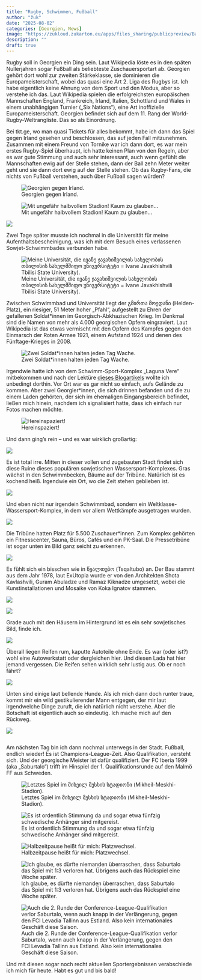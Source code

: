 ```yaml
---
title: "Rugby, Schwimmen, Fußball"
author: "žuk"
date: "2025-08-02"
categories: [Georgien, News]
image: "https://zukloud.zukarton.eu/apps/files_sharing/publicpreview/BaCGYK3EJ5T9W5F?file=/&fileId=134264&x=1920&y=1080&a=true&etag=8ba2431c7a9cc9768dc0e02e04b7bca7"
description: ""
draft: true
---
```


Rugby soll in Georgien ein Ding sein. Laut Wikipedia löste es in den späten Nullerjahren sogar Fußball als beliebteste Zuschauersportart ab. Georgien gehört dort wohl zur zweiten Stärkeklasse, sie dominieren die Europameisterschaft, wobei das quasi eine Art 2. Liga des Rugbys ist. Ich habe eigentlich keine Ahnung von dem Sport und den Modus, aber so verstehe ich das. Laut Wikipedia spielen die erfolgreichsten europäischen Mannschaften England, Frankreich, Irland, Italien, Schottland und Wales in einem unabhängigen Turnier („Six Nations“), eine Art inoffizielle Europameisterschaft. Georgien befindet sich auf dem 11. Rang der World-Rugby-Weltrangliste. Das so als Einordnung.

Bei tkt.ge, wo man quasi Tickets für alles bekommt, habe ich dann das Spiel gegen Irland gesehen und beschlossen, das auf jeden Fall mitzunehmen. Zusammen mit einem Freund von Tornike war ich dann dort, es war mein erstes Rugby-Spiel überhaupt, ich hatte keinen Plan von den Regeln, aber es war gute Stimmung und auch sehr interessant, auch wenn gefühlt die Mannschaften ewig auf der Stelle stehen, dann der Ball zehn Meter weiter geht und sie dann dort ewig auf der Stelle stehen. Ob das Rugby-Fans, die nichts von Fußball verstehen, auch über Fußball sagen würden?

![Georgien gegen Irland.](https://zukloud.zukarton.eu/apps/files_sharing/publicpreview/RJjDXddqEiiWSMz?file=/&fileId=133682&x=1920&y=1080&a=true&etag=ce1cf712129df9c3b72704151a9e3ae6)

![Mit ungefähr halbvollem Stadion! Kaum zu glauben…](https://zukloud.zukarton.eu/apps/files_sharing/publicpreview/d89qGDgsm7Xs825?file=/&fileId=133685&x=1920&y=1080&a=true&etag=4b555cee6f6e47cf99eebc6c1e8d1fd6)

![](https://zukloud.zukarton.eu/apps/files_sharing/publicpreview/aFgYnFzFwZ6SDzF?file=/&fileId=133688&x=1920&y=1080&a=true&etag=46503d7f6177c287085a4eb5d8d32d5a)

Zwei Tage später musste ich nochmal in die Universität für meine Aufenthaltsbescheinigung, was ich mit dem Besuch eines verlassenen Sowjet-Schwimmbades verbunden habe.

![Meine Universität, die ივანე ჯავახიშვილის სახელობის თბილისის სახელმშიფო უნივერსიტეტი = Ivane Javakhishvili Tbilisi State University).](https://zukloud.zukarton.eu/apps/files_sharing/publicpreview/xWZ392dxHmLbPX8?file=/&fileId=133691&x=1920&y=1080&a=true&etag=d682dc8234e26680bbd4d33834f807ab)

Zwischen Schwimmbad und Universität liegt der გმირთა მოედანი (Helden-Platz), ein riesiger, 51 Meter hoher „Pfahl“, aufgestellt zu Ehren der gefallenen Soldat\*innen im Georgisch-Abkhazischen Krieg. Im Denkmal sind die Namen von mehr als 4.000 georgischen Opfern eingraviert. Laut Wikipedia ist das etwas vermischt mit den Opfern des Kampfes gegen den Einmarsch der Roten Armee 1921, einem Aufstand 1924 und denen des Fünftage-Krieges in 2008.

![Zwei Soldat\*innen halten jeden Tag Wache.](https://zukloud.zukarton.eu/apps/files_sharing/publicpreview/srAMCYMRLyqdd7q?file=/&fileId=133694&x=1920&y=1080&a=true&etag=5cf5959eb0a0a8d834005c5a6306cbea)

Irgendwie hatte ich von dem Schwimm-Sport-Komplex „Laguna Vere“ mitbekommen und nach der Lektüre [dieses Blogartikels](https://www.exutopia.com/laguna-vere-tbilisi/) wollte ich unbedingt dorthin. Vor Ort war es gar nicht so einfach, aufs Gelände zu kommen. Aber zwei Georgier\*innen, die sich drinnen befanden und die zu einem Laden gehörten, der sich im ehemaligen Eingangsbereich befindet, ließen mich hinein, nachdem ich signalisiert hatte, dass ich einfach nur Fotos machen möchte.

![Hereinspaziert!](https://zukloud.zukarton.eu/apps/files_sharing/publicpreview/wk2wFHTnpT9Mwks?file=/&fileId=134261&x=1920&y=1080&a=true&etag=c82802583ef62119c513394c5f254a1e)

Und dann ging’s rein – und es war wirklich großartig:

![](https://zukloud.zukarton.eu/apps/files_sharing/publicpreview/3GGKa9DAcpqmqpT?file=/&fileId=134249&x=1920&y=1080&a=true&etag=cc73b23f0ba97c55c44ddceae6b2b3d4)

Es ist total irre. Mitten in dieser vollen und zugebauten Stadt findet sich diese Ruine dieses populären sowjetischen Wassersport-Komplexes. Gras wächst in den Schwimmbecken, Bäume auf der Tribüne. Natürlich ist es kochend heiß. Irgendwie ein Ort, wo die Zeit stehen geblieben ist.

![](https://zukloud.zukarton.eu/apps/files_sharing/publicpreview/CCX43EXzqXCiKXy?file=/&fileId=134246&x=1920&y=1080&a=true&etag=9970d1b6306f5c2c47ae5ae76d2205d6)

Und eben nicht nur irgendein Schwimmbad, sondern ein Weltklasse-Wassersport-Komplex, in dem vor allem Wettkämpfe ausgetragen wurden.

![](https://zukloud.zukarton.eu/apps/files_sharing/publicpreview/mLP2HXmznogrGmB?file=/&fileId=134237&x=1920&y=1080&a=true&etag=66c94d7d95c96cd3ae7724782584c725)

Die Tribüne hatten Platz für 5.500 Zuschauer\*innen. Zum Komplex gehörten ein Fitnesscenter, Sauna, Büros, Cafés und ein PK-Saal. Die Pressetribüne ist sogar unten im Bild ganz seicht zu erkennen.

![](https://zukloud.zukarton.eu/apps/files_sharing/publicpreview/ZCapxX9ejWLJZMc?file=/&fileId=134240&x=1920&y=1080&a=true&etag=a4eedaaa106fbbc834bc4316bf9bcf4a)

Es fühlt sich ein bisschen wie in წყალთუბო (Tsqaltubo) an. Der Bau stammt aus dem Jahr 1978, laut ExUtopia wurde er von den Architekten Shota Kavlashvili, Guram Abuladze und Ramaz Kiknadze umgesetzt, wobei die Kunstinstallationen und Mosaike von Koka Ignatov stammen.

![](https://zukloud.zukarton.eu/apps/files_sharing/publicpreview/zLDZZydcTLAAet8?file=/&fileId=134243&x=1920&y=1080&a=true&etag=9c162de37fc46234a828faeae7a3d0df)

![](https://zukloud.zukarton.eu/apps/files_sharing/publicpreview/86nCYWYeR7kJLBr?file=/&fileId=134252&x=1920&y=1080&a=true&etag=abb7b3111dc7abf75f9adabc74b731e2)

Grade auch mit den Häusern im Hintergrund ist es ein sehr sowjetisches Bild, finde ich.

![](https://zukloud.zukarton.eu/apps/files_sharing/publicpreview/HanQPzxL79qMeKg?file=/&fileId=134258&x=1920&y=1080&a=true&etag=2799fa5e2a625912d0dc851f675c5cab)

Überall liegen Reifen rum, kaputte Autoteile ohne Ende. Es war (oder ist?) wohl eine Autowerkstatt oder dergleichen hier. Und diesen Lada hat hier jemand vergessen. Die Reifen sehen wirklich sehr lustig aus. Ob er noch fährt?

![](https://zukloud.zukarton.eu/apps/files_sharing/publicpreview/BaCGYK3EJ5T9W5F?file=/&fileId=134264&x=1920&y=1080&a=true&etag=8ba2431c7a9cc9768dc0e02e04b7bca7)

Unten sind einige laut bellende Hunde. Als ich mich dann doch runter traue, kommt mir ein wild gestikulierender Mann entgegen, der mir laut irgendwelche Dinge zuruft, die ich natürlich nicht verstehe. Aber die Botschaft ist eigentlich auch so eindeutig. Ich mache mich auf den Rückweg.

![](https://zukloud.zukarton.eu/apps/files_sharing/publicpreview/5HmEFayNJcX8gWo?file=/&fileId=134255&x=1920&y=1080&a=true&etag=6cc216d638b5f01803fcb91d6742abf6)

![]()

Am nächsten Tag bin ich dann nochmal unterwegs in der Stadt. Fußball, endlich wieder! Es ist Champions-League-Zeit. Also Qualifikation, versteht sich. Und der georgische Meister ist dafür qualifiziert. Der FC Iberia 1999 (aka „Saburtalo“) trifft im Hinspiel der 1. Qualifikationsrunde auf den Malmö FF aus Schweden.

![Letztes Spiel im მიხეილ მესხის სტადიონი (Mikheil-Meskhi-Stadion).](https://zukloud.zukarton.eu/apps/files_sharing/publicpreview/DoDkQZozrLg7HR4?file=/&fileId=134276&x=1920&y=1080&a=true&etag=708f2e476faf7d387b2e2f82474e0d95)

![Es ist ordentlich Stimmung da und sogar etwa fünfzig schwedische Anhänger sind mitgereist.](https://zukloud.zukarton.eu/apps/files_sharing/publicpreview/8YtqdeWE22Xanm8?file=/&fileId=134279&x=1920&y=1080&a=true&etag=2817645fa42e43d058bdf4b177c14c3f)

![Halbzeitpause heißt für mich: Platzwechsel.](https://zukloud.zukarton.eu/apps/files_sharing/publicpreview/Yx2bREkgW6qfL6S?file=/&fileId=134267&x=1920&y=1080&a=true&etag=b7d58489216f80f993ec0d6bd15670d5)

![Ich glaube, es dürfte niemanden überraschen, dass Saburtalo das Spiel mit 1:3 verloren hat. Übrigens auch das Rückspiel eine Woche später.](https://zukloud.zukarton.eu/apps/files_sharing/publicpreview/CjrYXkD7prydLH8?file=/&fileId=134270&x=1920&y=1080&a=true&etag=2438214629d32135b5ee576a749403f8)

![Auch die 2. Runde der Conference-League-Qualifikation verlor Saburtalo, wenn auch knapp in der Verlängerung, gegen den FCI Levadia Tallinn aus Estland. Also kein internationales Geschäft diese Saison.](https://zukloud.zukarton.eu/apps/files_sharing/publicpreview/WDf2anoPceAdnz5?file=/&fileId=134273&x=1920&y=1080&a=true&etag=3b6b77676726385210b98d404b7646f0)

Und mit diesen sogar noch recht aktuellen Sportergebnissen verabschiede ich mich für heute. Habt es gut und bis bald!
